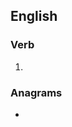 ==English==

===Verb===
{{head|en|verb form}}

# {{en-third-person singular of|curdle}}

===Anagrams===
* {{anagrams|en|Sculder|crudles}}